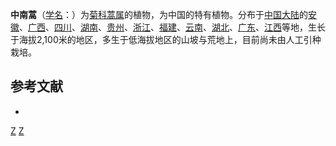 {{Speciesbox
| taxon = Artemisia simulans
| binomial_authority = Pamp.
}}

'''中南蒿'''（[[学名|学名]]：{{lang|la|''Artemisia simulans''}}）为[[菊科|菊科]][[蒿属|蒿属]]的植物，为中国的特有植物。分布于[[中国大陆|中国大陆]]的[[安徽|安徽]]、[[广西|广西]]、[[四川|四川]]、[[湖南|湖南]]、[[贵州|贵州]]、[[浙江|浙江]]、[[福建|福建]]、[[云南|云南]]、[[湖北|湖北]]、[[广东|广东]]、[[江西|江西]]等地，生长于海拔2,100米的地区，多生于低海拔地区的山坡与荒地上，目前尚未由人工引种栽培。

== 参考文献 ==
<div class="references-small">
* {{cite web| url =http://www.bioinfo.cn/db05/KmzwSpecies.php?action=view&id=4233| title =中南蒿| work =《中国高等植物数据库全库》| publisher =中国科学院微生物研究所| author =昆明植物研究所| accessdate =2009-02-24| deadurl =yes| archiveurl =https://web.archive.org/web/20160305023752/http://www.bioinfo.cn/db05/KmzwSpecies.php?action=view&id=4233| archivedate =2016-03-05}}
</div>
{{Taxonbar|from=Q10872563}}

[[Category:蒿属|Z]]
[[Category:中国特有植物|Z]]